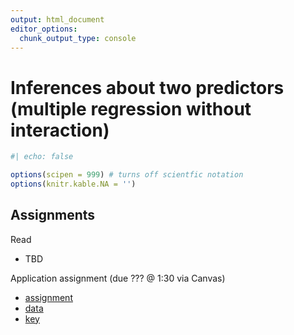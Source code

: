 ```yaml
--- 
output: html_document 
editor_options:  
  chunk_output_type: console
--- 
```

 

# Inferences about two predictors (multiple regression without interaction)

```r
#| echo: false

options(scipen = 999) # turns off scientfic notation
options(knitr.kable.NA = '')
```


## Assignments

Read

- TBD 

Application assignment (due ??? @ 1:30 via Canvas)

- [assignment]()
- [data]()
- [key]()

